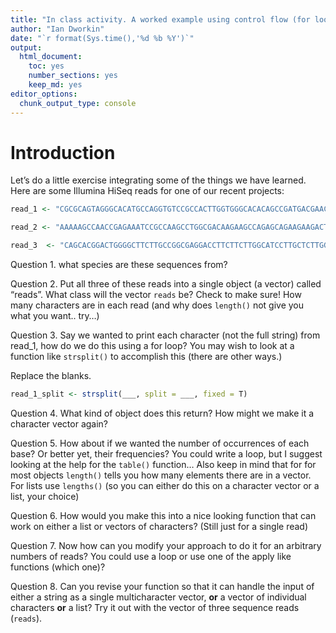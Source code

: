 ```yaml
---
title: "In class activity. A worked example using control flow (for loops, if statements, etc)"
author: "Ian Dworkin"
date: "`r format(Sys.time(),'%d %b %Y')`"
output: 
  html_document: 
    toc: yes
    number_sections: yes
    keep_md: yes
editor_options: 
  chunk_output_type: console
---
```



# Introduction

Let's do a little exercise integrating some of the things we have learned. Here are some Illumina HiSeq reads for one of our recent projects:

```r
read_1 <- "CGCGCAGTAGGGCACATGCCAGGTGTCCGCCACTTGGTGGGCACACAGCCGATGACGAACGGGCTCCTTGACTATAATCTGACCCGTTTGCGTTTGGGTGACCAGGGAGAACTGGTGCTCCTGC"

read_2 <- "AAAAAGCCAACCGAGAAATCCGCCAAGCCTGGCGACAAGAAGCCAGAGCAGAAGAAGACTGCTGCGGCTCCCGCTGCCGGCAAGAAGGAGGCTGCTCCCTCGGCTGCCAAGCCAGCTGCCGCTG"

read_3  <- "CAGCACGGACTGGGGCTTCTTGCCGGCGAGGACCTTCTTCTTGGCATCCTTGCTCTTGGCCTTGGCGGCCGCGGTCGTCTTTACGGCCGCGGGCTTCTTGGCAGCAGCACCGGCGGTCGCTGGC"
```

Question 1. what species are these sequences from?

Question 2. Put all three of these reads into a single object (a vector) called "reads".  What class will the vector `reads` be? Check to make sure! How many characters are in each read (and why does `length()` not give you what you want.. try...)

Question 3. Say we wanted to print each character (not the full string) from read_1, how do we do this using a for loop? You may wish to look at a function like `strsplit()` to accomplish this (there are other ways.)

Replace the blanks.
```r
read_1_split <- strsplit(___, split = ___, fixed = T) 
```

Question 4. What kind of object does this return? How might we make it a character vector again?

Question 5. How about if we wanted the number of occurrences of each base? Or better yet, their frequencies? You could write a loop, but I suggest looking at the help for the `table()` function... Also keep in mind that for for most objects `length()` tells you how many elements there are in a vector. For lists use `lengths()` (so you can either do this on a character vector or a list, your choice)

Question 6. How would you make this into a nice looking function that can work on either  a list or vectors of characters? (Still just for a single read)

Question 7. Now how can you modify your approach to do it for an arbitrary numbers of reads? You could use a loop or use one of the apply like functions (which one)?

Question 8. Can you revise your function so that it can handle the input of either a string as a single multicharacter vector, **or** a vector of individual characters **or** a list? Try it out with the vector of three sequence reads (`reads`).  
